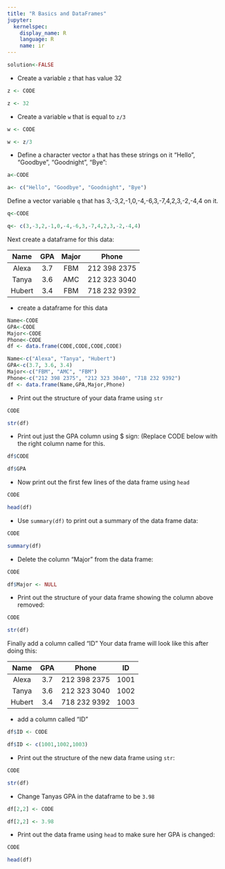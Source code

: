 ```yaml
---
title: "R Basics and DataFrames"
jupyter:
  kernelspec:
    display_name: R
    language: R
    name: ir
---
```


```r
solution<-FALSE
```

- Create a variable `z` that has value 32
```r
z <- CODE 
```
```r
z <- 32
```

- Create a variable `w` that is equal to `z/3`
```r
w <- CODE
```
```r
w <- z/3 
```

- Define a character vector `a` that has these strings on it "Hello", "Goodbye", "Goodnight", "Bye":
```r
a<-CODE
```
```r
a<- c("Hello", "Goodbye", "Goodnight", "Bye")
```

Define a vector variable `q` that has 3,-3,2,-1,0,-4,-6,3,-7,4,2,3,-2,-4,4 on it. 

```r
q<-CODE
```
```r
q<- c(3,-3,2,-1,0,-4,-6,3,-7,4,2,3,-2,-4,4) 
```

Next create a dataframe for this data:

|  Name  |  GPA | Major |  Phone    |
|:------:|:----:|:---:|:------------:|
| Alexa |  3.7 | FBM | 212 398 2375 |
| Tanya |  3.6 | AMC | 212 323 3040 |
| Hubert |  3.4 | FBM | 718 232 9392 |

 - create a dataframe for this data
```r
Name<-CODE
GPA<-CODE
Major<-CODE
Phone<-CODE
df <- data.frame(CODE,CODE,CODE,CODE) 
```
```r
Name<-c("Alexa", "Tanya", "Hubert")
GPA<-c(3.7, 3.6, 3.4)
Major<-c("FBM", "AMC", "FBM")
Phone<-c("212 398 2375", "212 323 3040", "718 232 9392")
df <- data.frame(Name,GPA,Major,Phone) 
```

- Print out the structure of your data frame using `str`
```r
CODE
```
```r
str(df)
```

- Print out just the GPA column using $ sign: (Replace CODE below with the right column name for this. 
```r
df$CODE
```
```r
df$GPA
```

- Now print out the first few lines of the data frame using `head`
```r
CODE
```
```r
head(df)
```

- Use `summary(df)` to print out a summary of the data frame data:
```r
CODE
```
```r
summary(df)
```

- Delete the column "Major" from the data frame:
```r
CODE
```
```r
df$Major <- NULL
```

- Print out the structure of your data frame showing the column above removed: 

```r
CODE
```
```r
str(df)
```

Finally add a column called "ID" 
Your data frame will look like this after doing this:  

|  Name  |  GPA |  Phone       | ID  |
|:------:|:----:|:------------:|:---:|
| Alexa |  3.7 | 212 398 2375 | 1001 |
| Tanya |  3.6 | 212 323 3040 | 1002 |
| Hubert |  3.4 | 718 232 9392 | 1003 |

- add a column called "ID" 
```r
df$ID <- CODE 
```
```r
df$ID <- c(1001,1002,1003)
```

- Print out the structure of the new data frame using `str`:
```r
CODE
```
```r
str(df)
```

- Change Tanyas GPA in the dataframe to be `3.98`
```r
df[2,2] <- CODE 
```
```r
df[2,2] <- 3.98
```

- Print out the data frame using `head` to make sure her GPA is changed:
```r
CODE
```
```r
head(df)
```
